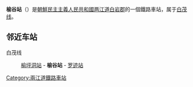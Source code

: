 {{unreferenced|time=2015-02-06T04:07:56+00:00}}
{{朝鮮半島車站資訊
|公司色 = blue
|文字色 = 
|站名 = 榆谷站
|圖片 = 
|pxl = 
|圖片說明 =
|前一站 = [[榆坪洞站|榆坪洞]]
|前一站距離 = 10.5
|後一站距離 = 6.4
|後一站 = [[罗迹站|罗迹]]
|所屬路線 = [[白茂线|白茂线]]
|距離 = 111.0
|起點站 = [[白岩青年站|白岩青年]]
|諺文 = 유곡역
|朝鮮漢字 = 楡谷驛
|文觀部式 = Yugok-yeok
|馬-賴式 = Yugok-yŏk
|副站名 = 
|車站編號 = 
|停站路線數 = 
|所屬公司 = [[朝鮮民主主義人民共和國鐵道省|朝鮮民主主義人民共和國鐵道省]]
|所在地 =[[两江道|两江道]][[白岩郡|白岩郡]]
|車站構造 = 地面车站
|月台配置 = 
|啟用年月日 =
|廢站年月日 = 
|上下車人次 = 
|統計年度 = 
|轉車 = 
|備註 = 
|全寬備註 = 
}}

'''榆谷站'''（{{lang-ko|유곡역}}）是[[朝鮮民主主義人民共和國|朝鮮民主主義人民共和國]][[两江道|两江道]][[白岩郡|白岩郡]]的一個鐵路車站，属于[[白茂线|白茂线]]。

==邻近车站==
白茂线
:[[榆坪洞站|榆坪洞站]] - '''榆谷站''' - [[罗迹站|罗迹站]]

{{朝鲜铁路小作品}}

{{白茂线}}

[[Category:兩江道鐵路車站|Category:兩江道鐵路車站]]